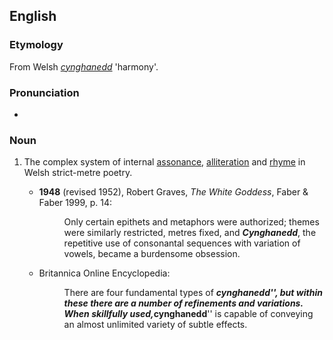 ==English==

===Etymology===
From Welsh ''[[#Welsh|cynghanedd]]'' 'harmony'.

===Pronunciation===
* {{IPA|/kəŋˈhænɛð/|lang=en}}

===Noun===
{{en-noun|-|cynganeddion}}

# {{context|prosody|lang=en}} The complex system of internal [[assonance]], [[alliteration]] and [[rhyme]] in Welsh strict-metre poetry.
#* '''1948''' (revised 1952), Robert Graves, ''The White Goddess'', Faber & Faber 1999, p. 14:
#*: Only certain epithets and metaphors were authorized; themes were similarly restricted, metres fixed, and '''''Cynghanedd''''', the repetitive use of consonantal sequences with variation of vowels, became a burdensome obsession.
#* Britannica Online Encyclopedia:
#*: There are four fundamental types of '''''cynghanedd''''', but within these there are a number of refinements and variations. When skillfully used, '''''cynghanedd''''' is capable of conveying an almost unlimited variety of subtle effects.